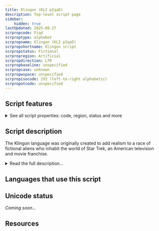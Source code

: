 ```yaml
---
title: Klingon (KLI pIqaD)
description: Top-level script page
sidebar:
    hidden: true
lastUpdated: 2025-08-27
scrpropcode: Piqd
scrproptype: alphabet
scrpropname: Klingon (KLI pIqaD)
scrpropshortname: Klingon script
scrpropstatus: Fictional
scrpropregion: Artificial
scrpropdirection: LTR
scrpropbaseline: unspecified
scrpropcase: unknown
scrpropwspace: unspecified
scrpropisocode: 293 (left-to-right alphabetic)
scrpropotcode: unspecified
---
```



## Script features

<details>
<summary> See all script properties: code, region, status and more</summary>
<ScriptInfo />
</details>

## Script description

The Klingon language was originally created to add realism to a race of fictional aliens who inhabit the world of Star Trek, an American television and movie franchise.

<details>
<summary>Read the full description...</summary>_KLI pIqaD_ is the orthography advocated for use by the Klingon speaking community. This script is designed to emulate Klingon writing seen on the television show. Because of the difficulty involved in learning a new script, the Latin alphabet is used by some enthusiasts to write Klingon.

Klingon (KLI pIqaD) has an alphabet of 26 characters with a one-to-one grapheme-phoneme correspondence. There are ten numerals in the set. It is written left-to-right, top-to-bottom. Punctuation appears to be only used in Latin transliteration.
</details>

## Languages that use this script

<WsList script='Piqd' wsMax='5' />

## Unicode status

_Coming soon..._

## Resources

<ScriptResources detailSummary='seemore' />

